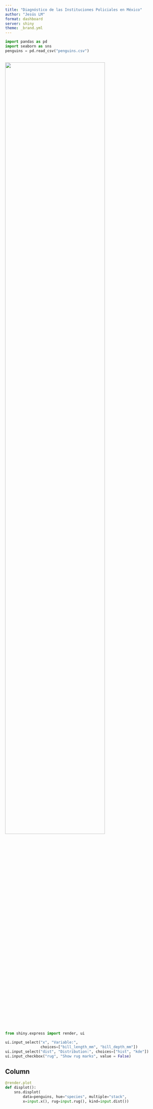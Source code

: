---
title: "Diagnóstico de las Instituciones Policiales en México"
author: "Jesús LM"
format: dashboard
server: shiny
theme: _brand.yml
---

```{python}
import pandas as pd
import seaborn as sns
penguins = pd.read_csv("penguins.csv")
```

##  {.sidebar}

![](sesnsp.png){width="80%"}

```{python}
from shiny.express import render, ui

ui.input_select("x", "Variable:",
                choices=["bill_length_mm", "bill_depth_mm"])
ui.input_select("dist", "Distribution:", choices=["hist", "kde"])
ui.input_checkbox("rug", "Show rug marks", value = False)
```

## Column

```{python}
@render.plot
def displot():
    sns.displot(
        data=penguins, hue="species", multiple="stack",
        x=input.x(), rug=input.rug(), kind=input.dist())
```